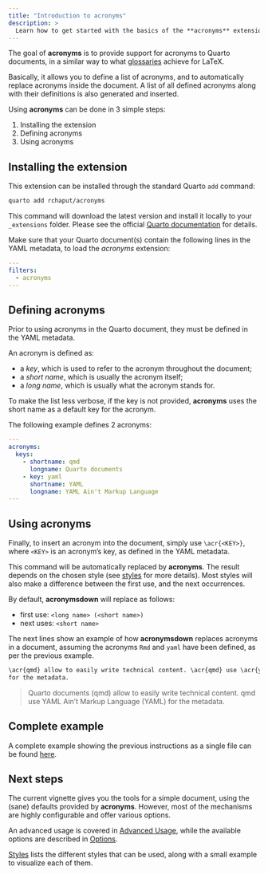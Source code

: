 ```yaml
---
title: "Introduction to acronyms"
description: >
  Learn how to get started with the basics of the **acronyms** extension.
---
```


The goal of **acronyms** is to provide support for acronyms to Quarto
documents, in a similar way to what [glossaries] achieve for LaTeX.

Basically, it allows you to define a list of acronyms, and to automatically
replace acronyms inside the document.
A list of all defined acronyms along with their definitions is also generated
and inserted.

Using **acronyms** can be done in 3 simple steps:

1. Installing the extension
2. Defining acronyms
3. Using acronyms


## Installing the extension

This extension can be installed through the standard Quarto `add` command:

```sh
quarto add rchaput/acronyms
```

This command will download the latest version and install it locally to your
`_extensions` folder. Please see the official
[Quarto documentation](https://quarto.org/docs/extensions/managing.html)
for details.

Make sure that your Quarto document(s) contain the following lines in the
YAML metadata, to load the *acronyms* extension:

```yaml
---
filters:
  - acronyms
---
```


## Defining acronyms

Prior to using acronyms in the Quarto document, they must be defined in
the YAML metadata.

An acronym is defined as:

- a *key*, which is used to refer to the acronym throughout the document;
- a *short name*, which is usually the acronym itself;
- a *long name*, which is usually what the acronym stands for.

To make the list less verbose, if the key is not provided, **acronyms**
uses the short name as a default key for the acronym.

The following example defines 2 acronyms:

```yaml
---
acronyms:
  keys:
    - shortname: qmd
      longname: Quarto documents
    - key: yaml
      shortname: YAML
      longname: YAML Ain't Markup Language
---
```


## Using acronyms

Finally, to insert an acronym into the document, simply use `\acr{<KEY>}`,
where `<KEY>` is an acronym's key, as defined in the YAML metadata.

This command will be automatically replaced by **acronyms**. The result
depends on the chosen style (see [styles] for more details). Most
styles will also make a difference between the first use, and the next
occurrences.

By default, **acronymsdown** will replace as follows:

- first use: `<long name> (<short name>)`
- next uses: `<short name>`

The next lines show an example of how **acronymsdown** replaces acronyms
in a document, assuming the acronyms `Rmd` and `yaml` have been defined, as
per the previous example.

```md
\acr{qmd} allow to easily write technical content. \acr{qmd} use \acr{yaml}
for the metadata.
```

> Quarto documents (qmd) allow to easily write technical content. qmd use
> YAML Ain't Markup Language (YAML) for the metadata.


## Complete example

A complete example showing the previous instructions as a single file can
be found [here][example].


## Next steps

The current vignette gives you the tools for a simple document, using the
(sane) defaults provided by **acronyms**.
However, most of the mechanisms are highly configurable and offer various
options.

An advanced usage is covered in [Advanced Usage][advanced_usage], while the
available options are described in [Options][options].

[Styles][styles] lists the different styles that can be used, along
with a small example to visualize each of them.


[glossaries]: https://www.ctan.org/pkg/glossaries
[Lua Filter]: https://pandoc.org/lua-filters.html
[styles]: articles/styles.qmd
[example]: https://github.com/rchaput/acronyms/blob/master/example.qmd
[advanced_usage]: articles/advanced_usage.qmd
[options]: articles/options.qmd
